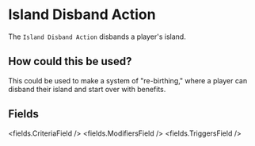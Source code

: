 
# Island Disband Action 

The `Island Disband Action` disbands a player's island.

## How could this be used?

This could be used to make a system of "re-birthing,"
where a player can disband their island and start over with benefits.


## Fields

<fields.CriteriaField />
<fields.ModifiersField />
<fields.TriggersField />
